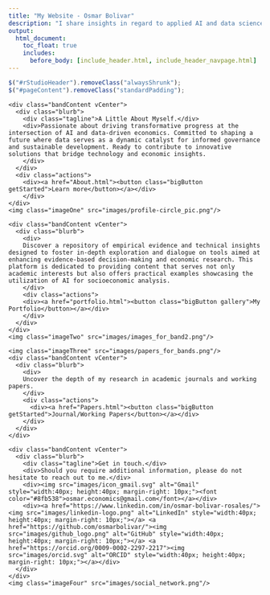 ---
title: "My Website - Osmar Bolivar"
description: "I share insights in regard to applied AI and data science for data-driven economics."
output:
  html_document:
    toc_float: true
    includes:
      before_body: [include_header.html, include_header_navpage.html]
---


```{js, echo=FALSE}
$("#rStudioHeader").removeClass("alwaysShrunk");
$("#pageContent").removeClass("standardPadding");
```

<!-- Google tag (gtag.js) -->
<script async src="https://www.googletagmanager.com/gtag/js?id=G-F5HJ5VRY62"></script>
<script>
  window.dataLayer = window.dataLayer || [];
  function gtag(){dataLayer.push(arguments);}
  gtag('js', new Date());

  gtag('config', 'G-F5HJ5VRY62');
</script>


<!--html_preserve-->


<div id="homeContent">
  <div class="band full orange first rightText">
    <div class="bandContent vCenter">
      <div class="blurb">
        <div class="tagline">A Little About Myself.</div>
        <div>Passionate about driving transformative progress at the intersection of AI and data-driven economics. Committed to shaping a future where data serves as a dynamic catalyst for informed governance and sustainable development. Ready to contribute to innovative solutions that bridge technology and economic insights.
        </div>
      </div>
      <div class="actions">
        <div><a href="About.html"><button class="bigButton getStarted">Learn more</button></a></div>
        </div>
    </div>
    <img class="imageOne" src="images/profile-circle_pic.png"/>
  </div>

  <div class="band full gray1 second leftText">
    <div class="bandContent vCenter">
      <div class="blurb">
        <div>
        Discover a repository of empirical evidence and technical insights designed to foster in-depth exploration and dialogue on tools aimed at enhancing evidence-based decision-making and economic research. This platform is dedicated to providing content that serves not only academic interests but also offers practical examples showcasing the utilization of AI for socioeconomic analysis.
        </div>
        <div class="actions">
        <div><a href="portfolio.html"><button class="bigButton gallery">My Portfolio</button></a></div>
        </div>
      </div>
    </div>
    <img class="imageTwo" src="images/images_for_band2.png"/>
  </div>

  <div class="band full third rightText">
    <img class="imageThree" src="images/papers_for_bands.png"/>
    <div class="bandContent vCenter">
      <div class="blurb">
        <div>
        Uncover the depth of my research in academic journals and working papers.
        </div>
        <div class="actions">
          <div><a href="Papers.html"><button class="bigButton getStarted">Journal/Working Papers</button></a></div>
        </div>
      </div>
    </div>
  </div>
  
  <div class="band full gray2 fourth leftText">
    <div class="bandContent vCenter">
      <div class="blurb">
        <div class="tagline">Get in touch.</div>
        <div>Should you require additional information, please do not hesitate to reach out to me.</div> 
        <div><img src="images/icon_gmail.svg" alt="Gmail" style="width:40px; height:40px; margin-right: 10px;"><font color="#8fb538">osmar.economics@gmail.com</font></a></div>
        <div><a href="https://www.linkedin.com/in/osmar-bolivar-rosales/"><img src="images/linkedin-logo.png" alt="LinkedIn" style="width:40px; height:40px; margin-right: 10px;"></a> <a href="https://github.com/osmarbolivar/"><img src="images/github_logo.png" alt="GitHub" style="width:40px; height:40px; margin-right: 10px;"></a> <a href="https://orcid.org/0009-0002-2297-2217"><img src="images/orcid.svg" alt="ORCID" style="width:40px; height:40px; margin-right: 10px;"></a></div>
      </div>
    </div>
    <img class="imageFour" src="images/social_network.png"/>
  </div>
</div>

<!--/html_preserve-->
